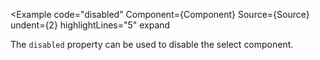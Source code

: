 
<Example
  code="disabled"
  Component={Component}
  Source={Source}
  undent={2}
  highlightLines="5"
  expand
>
  The `disabled` property can be used to disable the select component.
</Example>
